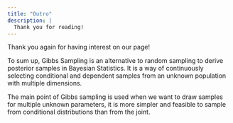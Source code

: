 ```yaml
---
title: "Outro"
description: |
  Thank you for reading!
---
```


Thank you again for having interest on our page!

To sum up, Gibbs Sampling is an alternative to random sampling to derive posterior samples in Bayesian Statistics. It is a way of continuously selecting conditional and dependent samples from an unknown population with multiple dimensions.

The main point of Gibbs sampling is used when we want to draw samples for multiple unknown parameters, it is more simpler and feasible to sample from conditional distributions than from the joint.
